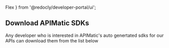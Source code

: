   Flex
 } from '@redocly/developer-portal/ui';


 ## Download APIMatic SDKs

 Any developer who is interested in APIMatic's auto genertated sdks for our APIs can download them from the list below

<WidgetWrapper></WidgetWrapper>
